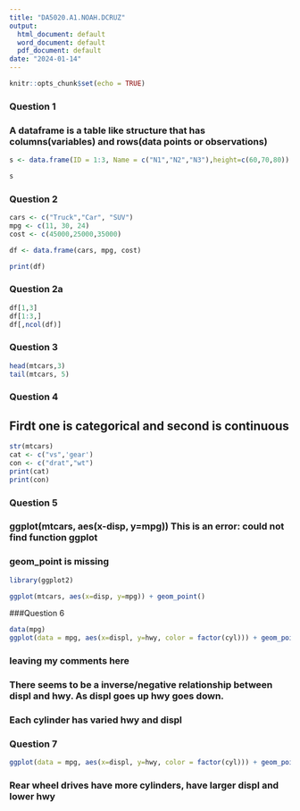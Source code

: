 ---
title: "DA5020.A1.NOAH.DCRUZ"
output:
  html_document: default
  word_document: default
  pdf_document: default
date: "2024-01-14"
---

```{r setup, include=FALSE}
knitr::opts_chunk$set(echo = TRUE)
```


### Question 1
### A dataframe is a table like structure that has columns(variables) and rows(data points or observations)
```{r}
s <- data.frame(ID = 1:3, Name = c("N1","N2","N3"),height=c(60,70,80))

s
```

### Question 2

```{r}
cars <- c("Truck","Car", "SUV")
mpg <- c(11, 30, 24)
cost <- c(45000,25000,35000)

df <- data.frame(cars, mpg, cost)

print(df)
```

### Question 2a

```{r}
df[1,3]
df[1:3,]
df[,ncol(df)]
```

### Question 3

```{r}
head(mtcars,3)
tail(mtcars, 5)
```


### Question 4
## Firdt one is categorical and second is continuous
```{r}
str(mtcars)
cat <- c("vs",'gear')
con <- c("drat","wt")
print(cat)
print(con)
```

### Question 5
### ggplot(mtcars, aes(x-disp, y=mpg)) This is an error: could not find function ggplot
### geom_point is missing

```{r}
library(ggplot2)

ggplot(mtcars, aes(x=disp, y=mpg)) + geom_point()
```

###Question 6
```{r}
data(mpg)
ggplot(data = mpg, aes(x=displ, y=hwy, color = factor(cyl))) + geom_point() + labs(color='Cylinders')
```
### leaving my comments here
### There seems to be a inverse/negative relationship between displ and hwy. As displ goes up hwy goes down.
### Each cylinder has varied hwy and displ

### Question 7
```{r}
ggplot(data = mpg, aes(x=displ, y=hwy, color = factor(cyl))) + geom_point() + facet_wrap(~drv) + labs(color='Cylinders')
```
### Rear wheel drives have more cylinders, have larger displ and lower hwy


